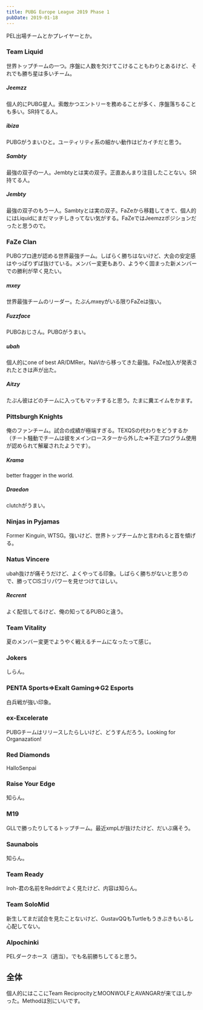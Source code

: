 ```yaml
---
title: PUBG Europe League 2019 Phase 1
pubDate: 2019-01-18
---
```


PEL出場チームとかプレイヤーとか。

### Team Liquid

世界トップチームの一つ。序盤に人数を欠けてこけることもわりとあるけど、それでも勝ち星は多いチーム。

##### Jeemzz

個人的にPUBG星人。索敵かつエントリーを務めることが多く、序盤落ちることも多い。SR持てる人。

##### ibiza

PUBGがうまいひと。ユーティリティ系の細かい動作はピカイチだと思う。

##### Sambty

最強の双子の一人。Jembtyとは実の双子。正直あんまり注目したことない。SR持てる人。

##### Jembty

最強の双子のもう一人。Sambtyとは実の双子。FaZeから移籍してきて、個人的にはLiquidにまだマッチしきってない気がする。FaZeではJeemzzポジションだったと思うので。

### FaZe Clan

PUBGプロ達が認める世界最強チーム。しばらく勝ちはないけど、大会の安定感はやっぱりずば抜けている。メンバー変更もあり、ようやく固まった新メンバーでの勝利が早く見たい。

##### mxey

世界最強チームのリーダー。たぶんmxeyがいる限りFaZeは強い。

##### Fuzzface

PUBGおじさん。PUBGがうまい。

##### ubah

個人的にone of best AR/DMRer。NaViから移ってきた最強。FaZe加入が発表されたときは声が出た。

##### Aitzy

たぶん彼はどのチームに入ってもマッチすると思う。たまに糞エイムをかます。

### Pittsburgh Knights

俺のファンチーム。試合の成績が極端すぎる。TEXQSの代わりをどうするか（チート騒動でチームは彼をメインロースターから外した⇒不正プログラム使用が認められて解雇されたようです）。

##### Krama

better fragger in the world.

##### Draedon 

clutchがうまい。

### Ninjas in Pyjamas

Former Kinguin, WTSG。強いけど、世界トップチームかと言われると首を傾げる。

### Natus Vincere

ubah抜けが痛そうだけど、よくやってる印象。しばらく勝ちがないと思うので、勝ってCISゴリパワーを見せつけてほしい。

##### Recrent

よく配信してるけど、俺の知ってるPUBGと違う。

### Team Vitality

夏のメンバー変更でようやく戦えるチームになったって感じ。

### Jokers

しらん。

### PENTA Sports⇒Exalt Gaming⇒G2 Esports

白兵戦が強い印象。

### ex-Excelerate

PUBGチームはリリースしたらしいけど、どうすんだろう。Looking for Organazation!

### Red Diamonds

HalloSenpai

### Raise Your Edge

知らん。

### M19

GLLで勝ったりしてるトップチーム。最近xmpLが抜けたけど、だいぶ痛そう。

### Saunabois

知らん。

### Team Ready

Iroh-君の名前をRedditでよく見たけど、内容は知らん。

### Team SoloMid

新生してまだ試合を見たことないけど、GustavQQもTurtleもうきぶきもいるし心配してない。

### Alpochinki

PELダークホース（適当）。でも名前勝ちしてると思う。

## 全体

個人的にはここにTeam ReciprocityとMOONWOLFとAVANGARが来てほしかった。Methodは別にいいです。
